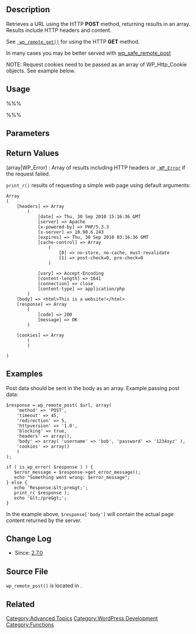 {{Languages|
{{en|Function_Reference/wp_remote_get}}
}}

== Description ==

Retrieves a URL using the HTTP '''POST''' method, returning results in an array. Results include HTTP headers and content.

See <tt>[[Function_Reference/wp_remote_get | wp_remote_get()]]</tt> for using the HTTP '''GET''' method.

In many cases you may be better served with [https://developer.wordpress.org/reference/functions/wp_safe_remote_post/ wp_safe_remote_post]

NOTE: Request cookies need to be passed as an array of WP_Http_Cookie objects. See example below.

== Usage ==

%%% <?php wp_remote_post( $url, $args ); ?> %%%

== Parameters ==

{{Parameter|$url|string|Uniform Resource Locator (URL).}}

{{Parameter|$args|array|Optional. See [[HTTP_API#Other_Arguments]] for argument details. |optional|''method'': POST, ''timeout'': 5, ''redirection'': 5, ''httpversion'': 1.0, ''blocking'': true, ''headers'': array(), ''body'': null, ''cookies'': array()}}

== Return Values ==

; (array|WP_Error) : Array of results including HTTP headers or <tt>[[Class_Reference/WP_Error | WP_Error]]</tt> if the request failed.

<tt>print_r()</tt> results of requesting a simple web page using default arguments:

<pre>
Array
(
    [headers] => Array
        (
            [date] => Thu, 30 Sep 2010 15:16:36 GMT
            [server] => Apache
            [x-powered-by] => PHP/5.3.3
            [x-server] => 10.90.6.243
            [expires] => Thu, 30 Sep 2010 03:16:36 GMT
            [cache-control] => Array
                (
                    [0] => no-store, no-cache, must-revalidate
                    [1] => post-check=0, pre-check=0
                )

            [vary] => Accept-Encoding
            [content-length] => 1641
            [connection] => close
            [content-type] => application/php
        )
    [body] => <html>This is a website!</html>
    [response] => Array
        (
            [code] => 200
            [message] => OK
        )

    [cookies] => Array
        (
        )

)
</pre>

== Examples ==

Post data should be sent in the body as an array. Example passing post data:

<pre>
$response = wp_remote_post( $url, array(
	'method' => 'POST',
	'timeout' => 45,
	'redirection' => 5,
	'httpversion' => '1.0',
	'blocking' => true,
	'headers' => array(),
	'body' => array( 'username' => 'bob', 'password' => '1234xyz' ),
	'cookies' => array()
    )
);

if ( is_wp_error( $response ) ) {
   $error_message = $response->get_error_message();
   echo "Something went wrong: $error_message";
} else {
   echo 'Response:&lt;pre&gt;';
   print_r( $response );
   echo '&lt;/pre&gt;';
}
</pre>

In the example above, <tt>$response['body']</tt> will contain the actual page content returned by the server.

== Change Log ==

* Since: [[Version 2.7|2.7.0]]

== Source File ==

<tt>wp_remote_post()</tt> is located in {{Trac|wp-includes/http.php}}.

== Related ==

{{HTTP API Tags}}

[[Category:Advanced Topics]]
[[Category:WordPress Development]]
[[Category:Functions]]